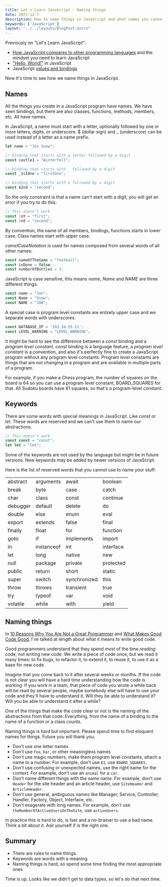 ```yaml
---
title: Let's Learn JavaScript - Naming things
date: 2021-12-7
description: How to name things in JavaScript and what names you cannot use
keywords: ['JavaScript']
layout: "../../layouts/BlogPost.astro"
---
```

Previously on "Let's Learn JavaScript":
* [How JavaScript compares to other programming languages](/javascript-part-one) and the mindset you need to learn JavaScript
* ["Hello, World!"](/javascript-part-two) in JavaScript
* JavaScript [values and bindings](/javascript-part-three)

Now it's time to see how we name things in JavaScript.

## Names
All the things you create in a JavaScript program have names. 
We have seen bindings, but there are also classes, functions, methods, members, etc. All have names.

In JavaScript, a name must start with a letter, optionally followed by one or more letters, digits, or underscore.
$ (dollar sign) and _ (underscore) can be used instead of a letter as a name prefix.

```JavaScript
let name = "Jon Snow";

// binding that starts with a letter followed by a digit
const castle1 = "Winterfell";

// binding that starts with _ followed by a digit
const _1stOne = "firstOne";

// binding that starts with $ followed by a digit
const $2nd = "second";
```
So the only constraint is that a name can't start with a digit, you will get an error if you try to do this:
```JavaScript
// This doesn't work
const 1st = "first";
const 2nd = "second";
```

By convention, the name of all members, bindings, functions starts in lower case. 
Class names start with upper case.

*camelCaseNotation* is used for names composed from several words of all other names:
```JavaScript
const nameOfTheGame = "football";
const isDone = false;
const numberOfBottles = 3;
```

JavaScript is case sensitive, this means *name*, *Name* and *NAME* are three different things:
```JavaScript
const name = "Jon";
const Name = "Snow";
const NAME = "JON";
```

A special case is program level constants are entirely upper case and we separate words with underscores:
```JavaScript
const DATABASE_IP = '192.34.55.11';
const LEVEL_WARNING = "LEVEL_WARNING";
```
It might be hard to see the difference between a *const* binding and a *program level constant.*
 *const* binding is a language feature, a *program level constant* is a convention, and also it's perfectly fine to create a 
 JavaScript program without any program level constants. Program level constants are things that are not changing in a program and 
 are available in multiple parts of a program. 
 
For example, if you make a Chess program, the number of squares on the board is 64 so you can use a program level constant, BOARD_SQUARES for that. 
All Sudoku boards have 81 squares, so that's a program-level constant.


## Keywords
There are some words with special meanings in JavaScript. Like *const* or *let*. These words are reserved and we can't use them
to name our abstractions.
```JavaScript
// This doesn't work
const const = "const";
let let = "let";
```
Some of the keywords are not used by the language but might be in future versions. New keywords may be added by newer versions of JavaScript.

Here is the list of reserved words that you cannot use to name your stuff:

|  |  |  | |
| --------- | -----------| ------------ | ---------- |
| abstract 	| arguments	 | await	     | boolean
| break	    | byte	     | case	         | catch
| char	    | class	     | const	     | continue
| debugger	| default	 | delete	     | do
| double	| else	     | enum	         | eval
| export    | extends	 | false	     | final
| finally	| float	     | for           | function
| goto	    | if	     | implements    | import
| in	    | instanceof | int	         | interface
| let 	    | long	     | native	     | new
| null      | package	 | private	     | protected
| public	| return	 | short	     | static
| super	    | switch	 | synchronized  | this
| throw	    | throws	 | transient	 | true
| try	    | typeof	 | var	         | void
| volatile	| while	     | with	         | yield	



## Naming things
In [10 Reasons Why You Are Not a Great Programmer](/10-reasons-why-you-are-not-a-great-programmer/) and [What Makes Good Code Good](/what-makes-good-code-good/),
I've talked at length about what it means to write good code.

Good programmers understand that they spend most of the time *reading* code, not writing new code. 
We write a piece of code once, but we read it many times: to fix bugs, to refactor it, to extend it, to reuse it, to use it as a base for new code. 

Imagine that you come back to it after several weeks or months. If the code is not clear you will have a hard time understanding
how the code is working. If you work in a team, that piece of code you wrote a while back will be read by several people, maybe somebody else will have 
to use your code and they'll have to understand it. Will they be able to understand it? Will you be able to understand it after a while?

One of the things that make the code clear or not is the naming of the abstractions from that code. 
Everything, from the name of a binding to the name of a function or a class counts.

Naming things is hard but important. Please spend time to find eloquent names for things. Future you will thank you.

* Don't use one letter names
* Don't use `foo`, `bar`, or other meaningless names
* Don't use magic numbers, make them program level constants, attach a name to a number. For example, don't use `81`, use `BOARD_SQUARES`.
* Don't use confusing or unexpected names, use the right name for the context. For example, don't use an `animal` for a `car`.
* Don't name different things with the same name. For example, don't use `Header` for the site header and an article header, use `SiteHeader` and `ArticleHeader`.
* Don't use general, ambiguous names like Manager, Service, Controller, Handler, Factory, Object, Interface, etc.
* Don't exagerate with long names. For example, don't use `theNumberOfActiveUsersOnTheSite`, use `activeUsers`.

In practice this is hard to do, is fast and a no-brainer to use a bad name. Think a bit about it. Ask yourself if is the right one.

## Summary
* There are rules to name things.
* Keywords are words with a meaning
* Naming things is hard, so spend some time finding the most appropriate ones

Time is up. Looks like we didn't get to data types, so let's do that next time.